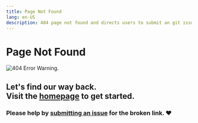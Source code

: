 ```yaml
---
title: Page Not Found
lang: en-US
description: 404 page not found and directs users to submit an git issue.
---
```


# Page Not Found

![404 Error Warning.](/img/icons/404-page.svg)

## Let's find our way back. <br /> Visit the [homepage](index) to get started.

### Please help by [submitting an issue](https://github.com/ethereum-optimism/community-hub/issues/new/choose) for the broken link. ❤️

